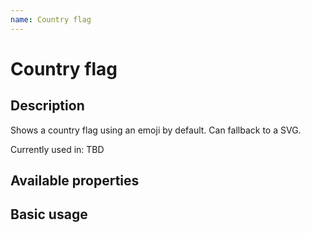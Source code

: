 ```yaml
---
name: Country flag
---
```



# Country flag

## Description

Shows a country flag using an emoji by default. Can fallback to a SVG.

Currently used in:
TBD

## Available properties

<PropsTable of={CountryFlag} />

## Basic usage

<Playground>
  <CountryFlag />
</Playground>
